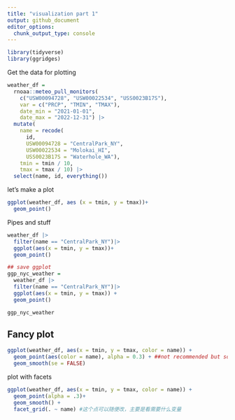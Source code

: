 ```yaml
---
title: "visualization part 1"
output: github_document
editor_options: 
  chunk_output_type: console
---
```


```r
library(tidyverse)
library(ggridges)
```

Get the data for plotting 
```r
weather_df = 
  rnoaa::meteo_pull_monitors(
    c("USW00094728", "USW00022534", "USS0023B17S"),
    var = c("PRCP", "TMIN", "TMAX"), 
    date_min = "2021-01-01",
    date_max = "2022-12-31") |>
  mutate(
    name = recode(
      id, 
      USW00094728 = "CentralPark_NY", 
      USW00022534 = "Molokai_HI",
      USS0023B17S = "Waterhole_WA"),
    tmin = tmin / 10,
    tmax = tmax / 10) |>
  select(name, id, everything())
```

let's make a plot

```r
ggplot(weather_df, aes (x = tmin, y = tmax))+
  geom_point()
```

Pipes and stuff

```r
weather_df |>
  filter(name == "CentralPark_NY")|>
  ggplot(aes(x = tmin, y = tmax))+
  geom_point()

## save ggplot
ggp_nyc_weather = 
  weather_df |>
  filter(name == "CentralPark_NY")|>
  ggplot(aes(x = tmin, y = tmax)) +
  geom_point()

ggp_nyc_weather
```


## Fancy plot

```r
ggplot(weather_df, aes(x = tmin, y = tmax, color = name)) + 
  geom_point(aes(color = name), alpha = 0.3) + ##not recommended but sometimes helpful
  geom_smooth(se = FALSE)
```

plot with facets

```r
ggplot(weather_df, aes(x = tmin, y = tmax, color = name)) +
  geom_point(alpha = .3)+
  geom_smooth() + 
  facet_grid(. ~ name) #这个点可以随便改，主要是看需要什么变量
```


